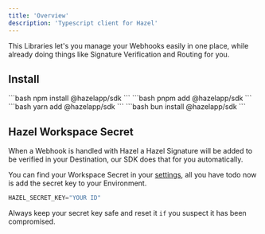 ```yaml
---
title: 'Overview'
description: 'Typescript client for Hazel'
---
```


This Libraries let's you manage your Webhooks easily in one place, while already doing things like
Signature Verification and Routing for you.

## Install

<Tabs>
  <Tab title="npm">
  ```bash
   npm install @hazelapp/sdk
  ```
  </Tab>
  <Tab title="pnpm">
  ```bash
   pnpm add @hazelapp/sdk
  ```
  </Tab>
  <Tab title="yarn">
  ```bash
   yarn add @hazelapp/sdk
  ```
  </Tab>
    <Tab title="bun">
    ```bash
    bun install @hazelapp/sdk
    ```
  </Tab>
</Tabs>

## Hazel Workspace Secret

When a Webhook is handled with Hazel a Hazel Signature will be added
to be verified in your Destination, our SDK does that for you automatically.

You can find your Workspace Secret in your [settings](https://app.hazel.sh/settings), all you have todo now is
add the secret key to your Environment.

```ts
HAZEL_SECRET_KEY="YOUR ID"
```

Always keep your secret key safe and reset it `if` you suspect it has been compromised.

